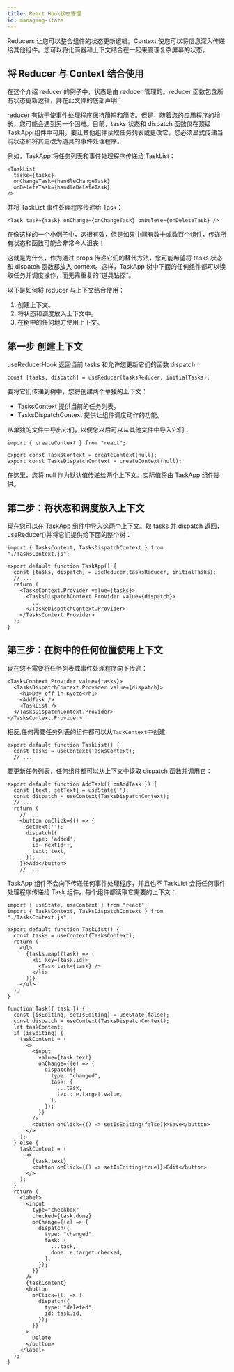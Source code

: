```yaml
---
title: React Hook状态管理
id: managing-state
---
```



<AuthorInfo />

Reducers 让您可以整合组件的状态更新逻辑。Context 使您可以将信息深入传递给其他组件。您可以将化简器和上下文结合在一起来管理复杂屏幕的状态。

## 将 Reducer 与 Context 结合使用

在这个介绍 reducer 的例子中，状态是由 reducer 管理的。reducer 函数包含所有状态更新逻辑，并在此文件的底部声明：

<CodeSandBox url="https://codesandbox.io/embed/sandpack-project-h3oj2?fontsize=14&hidenavigation=1&" />

reducer 有助于使事件处理程序保持简短和简洁。但是，随着您的应用程序的增长，您可能会遇到另一个困难。目前，tasks 状态和 dispatch 函数仅在顶级 TaskApp 组件中可用。要让其他组件读取任务列表或更改它，您必须显式传递当前状态和将其更改为道具的事件处理程序。

例如，TaskApp 将任务列表和事件处理程序传递给 TaskList：

```tsx
<TaskList
  tasks={tasks}
  onChangeTask={handleChangeTask}
  onDeleteTask={handleDeleteTask}
/>
```

并将 TaskList 事件处理程序传递给 Task：

```tsx
<Task task={task} onChange={onChangeTask} onDelete={onDeleteTask} />
```

在像这样的一个小例子中，这很有效，但是如果中间有数十或数百个组件，传递所有状态和函数可能会非常令人沮丧！

这就是为什么，作为通过 props 传递它们的替代方法，您可能希望将 tasks 状态和 dispatch 函数都放入 context。这样，TaskApp 树中下面的任何组件都可以读取任务并调度操作，而无需重复的“道具钻探”。

以下是如何将 reducer 与上下文结合使用：

1. 创建上下文。
1. 将状态和调度放入上下文中。
1. 在树中的任何地方使用上下文。

## 第一步 创建上下文

useReducerHook 返回当前 tasks 和允许您更新它们的函数 dispatch：

```tsx
const [tasks, dispatch] = useReducer(tasksReducer, initialTasks);
```

要将它们传递到树中，您将创建两个单独的上下文：

- TasksContext 提供当前的任务列表。
- TasksDispatchContext 提供让组件调度动作的功能。

从单独的文件中导出它们，以便您以后可以从其他文件中导入它们：

```tsx
import { createContext } from "react";

export const TasksContext = createContext(null);
export const TasksDispatchContext = createContext(null);
```

在这里，您将 null 作为默认值传递给两个上下文。实际值将由 TaskApp 组件提供。

## 第二步：将状态和调度放入上下文

现在您可以在 TaskApp 组件中导入这两个上下文。取 tasks 并 dispatch 返回，useReducer()并将它们提供给下面的整个树：

```tsx
import { TasksContext, TasksDispatchContext } from "./TasksContext.js";

export default function TaskApp() {
  const [tasks, dispatch] = useReducer(tasksReducer, initialTasks);
  // ...
  return (
    <TasksContext.Provider value={tasks}>
      <TasksDispatchContext.Provider value={dispatch}>
        ...
      </TasksDispatchContext.Provider>
    </TasksContext.Provider>
  );
}
```

## 第三步：在树中的任何位置使用上下文

现在您不需要将任务列表或事件处理程序向下传递：

```tsx
<TasksContext.Provider value={tasks}>
  <TasksDispatchContext.Provider value={dispatch}>
    <h1>Day off in Kyoto</h1>
    <AddTask />
    <TaskList />
  </TasksDispatchContext.Provider>
</TasksContext.Provider>
```

相反,任何需要任务列表的组件都可以从`TaskContext`中创建

```tsx
export default function TaskList() {
  const tasks = useContext(TasksContext);
  // ...
```

要更新任务列表，任何组件都可以从上下文中读取 dispatch 函数并调用它：

```tsx
export default function AddTask({ onAddTask }) {
  const [text, setText] = useState('');
  const dispatch = useContext(TasksDispatchContext);
  // ...
  return (
    // ...
    <button onClick={() => {
      setText('');
      dispatch({
        type: 'added',
        id: nextId++,
        text: text,
      });
    }}>Add</button>
    // ...
```

TaskApp 组件不会向下传递任何事件处理程序，并且也不 TaskList 会将任何事件处理程序传递给 Task 组件。每个组件都读取它需要的上下文：

```tsx
import { useState, useContext } from "react";
import { TasksContext, TasksDispatchContext } from "./TasksContext.js";

export default function TaskList() {
  const tasks = useContext(TasksContext);
  return (
    <ul>
      {tasks.map((task) => (
        <li key={task.id}>
          <Task task={task} />
        </li>
      ))}
    </ul>
  );
}

function Task({ task }) {
  const [isEditing, setIsEditing] = useState(false);
  const dispatch = useContext(TasksDispatchContext);
  let taskContent;
  if (isEditing) {
    taskContent = (
      <>
        <input
          value={task.text}
          onChange={(e) => {
            dispatch({
              type: "changed",
              task: {
                ...task,
                text: e.target.value,
              },
            });
          }}
        />
        <button onClick={() => setIsEditing(false)}>Save</button>
      </>
    );
  } else {
    taskContent = (
      <>
        {task.text}
        <button onClick={() => setIsEditing(true)}>Edit</button>
      </>
    );
  }
  return (
    <label>
      <input
        type="checkbox"
        checked={task.done}
        onChange={(e) => {
          dispatch({
            type: "changed",
            task: {
              ...task,
              done: e.target.checked,
            },
          });
        }}
      />
      {taskContent}
      <button
        onClick={() => {
          dispatch({
            type: "deleted",
            id: task.id,
          });
        }}
      >
        Delete
      </button>
    </label>
  );
}
```

<CodeSandBox url="https://codesandbox.io/embed/nervous-kare-5iqkn0?fontsize=14&hidenavigation=1&" />
